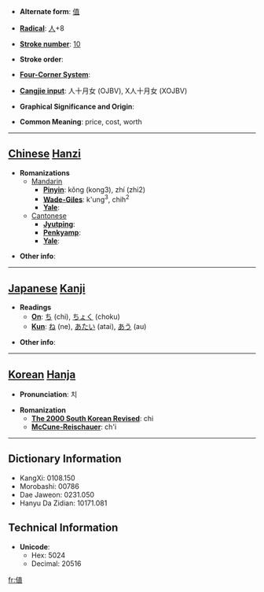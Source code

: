 * '''Alternate form''': [[值]]

* '''[[Wiktionary:Chinese radical index| Radical]]''': [[Wiktionary:Chinese radical index 人|人]]+8

* '''[[Wiktionary:Chinese total strokes index|Stroke number]]''': [[Wiktionary:Chinese total strokes index 10|10]]

* '''Stroke order''': 

* '''[[Wiktionary:Chinese four corner index|Four-Corner System]]''': 

* '''[[Wiktionary:Chinese Cangjie index|Cangjie input]]''': 人十月女 (OJBV), X人十月女 (XOJBV)

* '''Graphical Significance and Origin''': 

* '''Common Meaning''': price, cost, worth

----

== [[Chinese]] [[Hanzi]] ==

* '''Romanizations'''
** [[Mandarin]]
*** '''[[Pinyin]]''': kǒng (kong3), zhí (zhi2)
*** '''[[Wade-Giles]]''': k'ung<sup>3</sup>, chih<sup>2</sup>
*** '''[[Yale]]''': 
**[[Cantonese]]
***'''[[Jyutping]]''':
***'''[[Penkyamp]]''': 
***'''[[Yale]]''': 

* '''Other info''': 

----

== [[Japanese]] [[Kanji]] ==

* '''Readings'''
** '''[[On]]''': [[ち]] (chi), [[ちょく]] (choku)
** '''[[Kun]]''': [[ね]] (ne), [[あたい]] (atai), [[あう]] (au)

* '''Other info''':  

----

== [[Korean]] [[Hanja]] ==

* '''Pronunciation''': 치

* '''Romanization'''
** '''[[The 2000 South Korean Revised Romanization|The 2000 South Korean Revised]]''': chi
** '''[[McCune-Reischauer]]''': ch'i

----

== Dictionary Information ==

* KangXi: 0108.150
* Morobashi: 00786
* Dae Jaweon: 0231.050
* Hanyu Da Zidian: 10171.081

== Technical Information ==

* '''Unicode''':
** Hex: 5024
** Decimal: 20516

[[fr:値]]